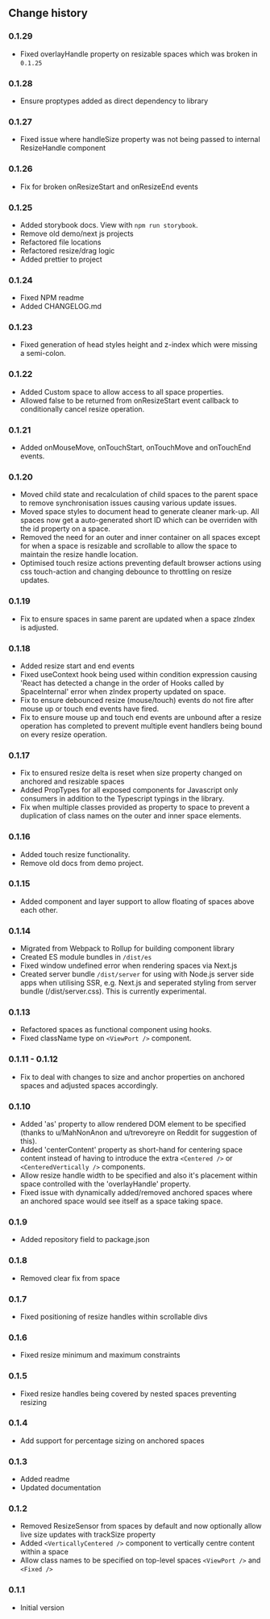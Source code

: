 
<CommonHeader />

<Meta title="React Spaces|Change history" />

## Change history

### 0.1.29

- Fixed overlayHandle property on resizable spaces which was broken in `0.1.25`

### 0.1.28

- Ensure proptypes added as direct dependency to library

### 0.1.27

- Fixed issue where handleSize property was not being passed to internal ResizeHandle component

### 0.1.26

- Fix for broken onResizeStart and onResizeEnd events

### 0.1.25

- Added storybook docs. View with `npm run storybook`.
- Remove old demo/next js projects
- Refactored file locations
- Refactored resize/drag logic
- Added prettier to project

### 0.1.24

- Fixed NPM readme
- Added CHANGELOG.md

### 0.1.23

- Fixed generation of head styles height and z-index which were missing a semi-colon.

### 0.1.22

- Added Custom space to allow access to all space properties.
- Allowed false to be returned from onResizeStart event callback to conditionally cancel resize operation.

### 0.1.21

- Added onMouseMove, onTouchStart, onTouchMove and onTouchEnd events.

### 0.1.20

- Moved child state and recalculation of child spaces to the parent space to remove synchronisation issues causing various update issues.
- Moved space styles to document head to generate cleaner mark-up. All spaces now get a auto-generated short ID which can be overriden with the id property on a space.
- Removed the need for an outer and inner container on all spaces except for when a space is resizable and scrollable to allow the space to maintain the resize handle location.
- Optimised touch resize actions preventing default browser actions using css touch-action and changing debounce to throttling on resize updates.

### 0.1.19

- Fix to ensure spaces in same parent are updated when a space zIndex is adjusted.

### 0.1.18

- Added resize start and end events
- Fixed useContext hook being used within condition expression causing 'React has detected a change in the order of Hooks called by SpaceInternal' error when zIndex property updated on space.
- Fix to ensure debounced resize (mouse/touch) events do not fire after mouse up or touch end events have fired.
- Fix to ensure mouse up and touch end events are unbound after a resize operation has completed to prevent multiple event handlers being bound on every resize operation.

### 0.1.17

- Fix to ensured resize delta is reset when size property changed on anchored and resizable spaces
- Added PropTypes for all exposed components for Javascript only consumers in addition to the Typescript typings in the library.
- Fix when multiple classes provided as property to space to prevent a duplication of class names on the outer and inner space elements.

### 0.1.16

- Added touch resize functionality.
- Remove old docs from demo project.

### 0.1.15

- Added <Layer /> component and layer support to allow floating of spaces above each other.

### 0.1.14

- Migrated from Webpack to Rollup for building component library
- Created ES module bundles in `/dist/es`
- Fixed window undefined error when rendering spaces via Next.js
- Created server bundle `/dist/server` for using with Node.js server side apps when utilising SSR, e.g. Next.js and seperated styling from server bundle (/dist/server.css). This is currently experimental.

### 0.1.13

- Refactored spaces as functional component using hooks.
- Fixed className type on `<ViewPort />` component.

### 0.1.11 - 0.1.12

- Fix to deal with changes to size and anchor properties on anchored spaces and adjusted spaces accordingly.

### 0.1.10

- Added 'as' property to allow rendered DOM element to be specified (thanks to u/MahNonAnon and u/trevoreyre on Reddit for suggestion of this).
- Added 'centerContent' property as short-hand for centering space content instead of having to introduce the extra `<Centered />` or `<CenteredVertically />` components.
- Allow resize handle width to be specified and also it's placement within space controlled with the 'overlayHandle' property.
- Fixed issue with dynamically added/removed anchored spaces where an anchored space would see itself as a space taking space.

### 0.1.9

- Added repository field to package.json

### 0.1.8

- Removed clear fix from space

### 0.1.7

- Fixed positioning of resize handles within scrollable divs

### 0.1.6

- Fixed resize minimum and maximum constraints

### 0.1.5

- Fixed resize handles being covered by nested spaces preventing resizing

### 0.1.4

- Add support for percentage sizing on anchored spaces

### 0.1.3

- Added readme
- Updated documentation

### 0.1.2

- Removed ResizeSensor from spaces by default and now optionally allow live size updates with trackSize property
- Added `<VerticallyCentered />` component to vertically centre content within a space
- Allow class names to be specified on top-level spaces `<ViewPort />` and `<Fixed />`

### 0.1.1

- Initial version